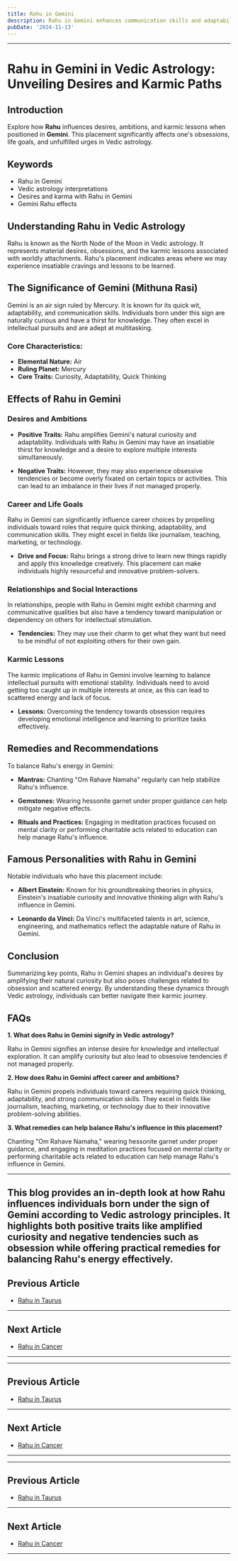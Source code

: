 ```yaml
---
title: Rahu in Gemini
description: Rahu in Gemini enhances communication skills and adaptability. Individuals are curious, intellectually inclined, and excel in networking, but may struggle with restlessness or superficiality.
pubDate: '2024-11-13'
---
```


---

# Rahu in Gemini in Vedic Astrology: Unveiling Desires and Karmic Paths

## Introduction

Explore how **Rahu** influences desires, ambitions, and karmic lessons when positioned in **Gemini**. This placement significantly affects one's obsessions, life goals, and unfulfilled urges in Vedic astrology.

## Keywords

- Rahu in Gemini
- Vedic astrology interpretations
- Desires and karma with Rahu in Gemini
- Gemini Rahu effects

## Understanding Rahu in Vedic Astrology

Rahu is known as the North Node of the Moon in Vedic astrology. It represents material desires, obsessions, and the karmic lessons associated with worldly attachments. Rahu's placement indicates areas where we may experience insatiable cravings and lessons to be learned.

## The Significance of Gemini (Mithuna Rasi)

Gemini is an air sign ruled by Mercury. It is known for its quick wit, adaptability, and communication skills. Individuals born under this sign are naturally curious and have a thirst for knowledge. They often excel in intellectual pursuits and are adept at multitasking.

### Core Characteristics:
- **Elemental Nature:** Air
- **Ruling Planet:** Mercury
- **Core Traits:** Curiosity, Adaptability, Quick Thinking

## Effects of Rahu in Gemini

### Desires and Ambitions

- **Positive Traits:** Rahu amplifies Gemini's natural curiosity and adaptability. Individuals with Rahu in Gemini may have an insatiable thirst for knowledge and a desire to explore multiple interests simultaneously.
  
- **Negative Traits:** However, they may also experience obsessive tendencies or become overly fixated on certain topics or activities. This can lead to an imbalance in their lives if not managed properly.

### Career and Life Goals

Rahu in Gemini can significantly influence career choices by propelling individuals toward roles that require quick thinking, adaptability, and communication skills. They might excel in fields like journalism, teaching, marketing, or technology.

- **Drive and Focus:** Rahu brings a strong drive to learn new things rapidly and apply this knowledge creatively. This placement can make individuals highly resourceful and innovative problem-solvers.

### Relationships and Social Interactions

In relationships, people with Rahu in Gemini might exhibit charming and communicative qualities but also have a tendency toward manipulation or dependency on others for intellectual stimulation.

- **Tendencies:** They may use their charm to get what they want but need to be mindful of not exploiting others for their own gain.

### Karmic Lessons

The karmic implications of Rahu in Gemini involve learning to balance intellectual pursuits with emotional stability. Individuals need to avoid getting too caught up in multiple interests at once, as this can lead to scattered energy and lack of focus.

- **Lessons:** Overcoming the tendency towards obsession requires developing emotional intelligence and learning to prioritize tasks effectively.

## Remedies and Recommendations

To balance Rahu's energy in Gemini:

- **Mantras:** Chanting "Om Rahave Namaha" regularly can help stabilize Rahu's influence.
  
- **Gemstones:** Wearing hessonite garnet under proper guidance can help mitigate negative effects.
  
- **Rituals and Practices:** Engaging in meditation practices focused on mental clarity or performing charitable acts related to education can help manage Rahu's influence.

## Famous Personalities with Rahu in Gemini

Notable individuals who have this placement include:

- **Albert Einstein:** Known for his groundbreaking theories in physics, Einstein's insatiable curiosity and innovative thinking align with Rahu's influence in Gemini.
  
- **Leonardo da Vinci:** Da Vinci's multifaceted talents in art, science, engineering, and mathematics reflect the adaptable nature of Rahu in Gemini.

## Conclusion

Summarizing key points, Rahu in Gemini shapes an individual's desires by amplifying their natural curiosity but also poses challenges related to obsession and scattered energy. By understanding these dynamics through Vedic astrology, individuals can better navigate their karmic journey.

## FAQs

**1. What does Rahu in Gemini signify in Vedic astrology?**

Rahu in Gemini signifies an intense desire for knowledge and intellectual exploration. It can amplify curiosity but also lead to obsessive tendencies if not managed properly.

**2. How does Rahu in Gemini affect career and ambitions?**

Rahu in Gemini propels individuals toward careers requiring quick thinking, adaptability, and strong communication skills. They excel in fields like journalism, teaching, marketing, or technology due to their innovative problem-solving abilities.

**3. What remedies can help balance Rahu's influence in this placement?**

Chanting "Om Rahave Namaha," wearing hessonite garnet under proper guidance, and engaging in meditation practices focused on mental clarity or performing charitable acts related to education can help manage Rahu's influence in Gemini.


---

This blog provides an in-depth look at how Rahu influences individuals born under the sign of Gemini according to Vedic astrology principles. It highlights both positive traits like amplified curiosity and negative tendencies such as obsession while offering practical remedies for balancing Rahu's energy effectively.
---

## Previous Article
- [Rahu in Taurus](/blogs-md/0808_Rahu_in_Rashi/080802_Rahu_in_Taurus.mdx)

---

## Next Article
- [Rahu in Cancer](/blogs-md/0808_Rahu_in_Rashi/080804_Rahu_in_Cancer.mdx)

---
---

## Previous Article
- [Rahu in Taurus](080802_Rahu_in_Taurus.mdx)

---

## Next Article
- [Rahu in Cancer](080804_Rahu_in_Cancer.mdx)

---
---

## Previous Article
- [Rahu in Taurus](080802_Rahu_in_Taurus.mdx)

---

## Next Article
- [Rahu in Cancer](080804_Rahu_in_Cancer.mdx)

---
